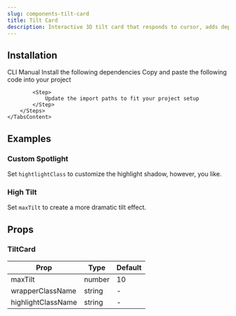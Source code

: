 ```yaml
---
slug: components-tilt-card
title: Tilt Card
description: Interactive 3D tilt card that responds to cursor, adds depth and motion.
---
```


<DemoCodePreview
    path="demo/components/tilt-card/default.tsx"
    v0Link="/gsap/tilt-card"
/>

## Installation

<Tabs defaultValue="cli" className="mt-3">
    <TabsList>
        <TabsTrigger value="cli">CLI</TabsTrigger>
        <TabsTrigger value="manual">Manual</TabsTrigger>
    </TabsList>
    <TabsContent value="cli" className="mt-4">
        <InstallationCommand command={`npx shadcn@latest add "~website/r/gsap/tilt-card"`} />
    </TabsContent>
    <TabsContent value="manual" className="mt-4">
        <Steps>
            <Step>
                Install the following dependencies
            </Step>
            <InstallationCommand command="npm install gsap @gsap/react" />
            <Step>
                Copy and paste the following code into your project
            </Step>
            <CodePreview path='components/gsap/tilt-card.tsx' collapsible></CodePreview>

            <Step>
                Update the import paths to fit your project setup
            </Step>
        </Steps>
    </TabsContent>
</Tabs>

## Examples

### Custom Spotlight

Set `hightlightClass` to customize the highlight shadow, however, you like.

<DemoCodePreview
    path="demo/components/tilt-card/custom-spotlight.tsx"
    v0Link="/gsap/tilt-card"
/>

### High Tilt

Set `maxTilt`  to create a more dramatic tilt effect.

<DemoCodePreview
    path="demo/components/tilt-card/high-tilt.tsx"
    v0Link="/gsap/tilt-card"
/>


## Props

### TiltCard

| Prop               | Type      | Default |
|--------------------|-----------|---------|
| maxTilt            | number    | 10      |
| wrapperClassName   | string    | -       |
| highlightClassName | string    | -       |
